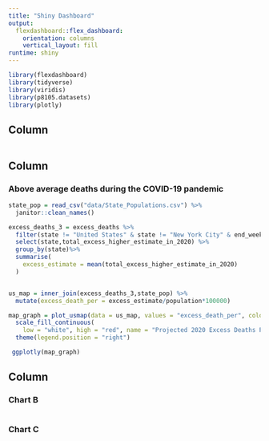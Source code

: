 ```yaml
---
title: "Shiny Dashboard"
output: 
  flexdashboard::flex_dashboard:
    orientation: columns
    vertical_layout: fill
runtime: shiny
---
```


```r
library(flexdashboard)
library(tidyverse)
library(viridis)
library(p8105.datasets)
library(plotly)
```

Column {.sidebar}
-----------------------------------------------------------------------

```r

```

Column {data-width=650}
-----------------------------------------------------------------------

### Above average deaths during the COVID-19 pandemic

```r
state_pop = read_csv("data/State_Populations.csv") %>% 
  janitor::clean_names()

excess_deaths_3 = excess_deaths %>%
  filter(state != "United States" & state != "New York City" & end_week < as.Date("2020-3-1")) %>%
  select(state,total_excess_higher_estimate_in_2020) %>%
  group_by(state)%>%
  summarise(
    excess_estimate = mean(total_excess_higher_estimate_in_2020)
  )


us_map = inner_join(excess_deaths_3,state_pop) %>%
  mutate(excess_death_per = excess_estimate/population*100000)

map_graph = plot_usmap(data = us_map, values = "excess_death_per", color = "black") +   
  scale_fill_continuous(
    low = "white", high = "red", name = "Projected 2020 Excess Deaths Per 100,000", label = scales::comma) + 
  theme(legend.position = "right")

 ggplotly(map_graph)
```

Column {data-width=350}
-----------------------------------------------------------------------

### Chart B

```r

```

### Chart C

```r

```